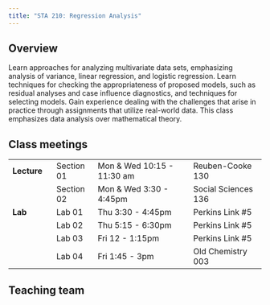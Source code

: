 ```yaml
---
title: "STA 210: Regression Analysis"
---
```


## Overview

Learn approaches for analyzing multivariate data sets, emphasizing analysis of variance, linear regression, and logistic regression. Learn techniques for checking the appropriateness of proposed models, such as residual analyses and case influence diagnostics, and techniques for selecting models. Gain experience dealing with the challenges that arise in practice through assignments that utilize real-world data. This class emphasizes data analysis over mathematical theory.

## Class meetings

|             |            |                            |                     |
|-------------|------------|----------------------------|---------------------|
| **Lecture** | Section 01 | Mon & Wed 10:15 - 11:30 am | Reuben-Cooke 130    |
|             | Section 02 | Mon & Wed 3:30 - 4:45pm    | Social Sciences 136 |
| **Lab**     | Lab 01     | Thu 3:30 - 4:45pm          | Perkins Link #5     |
|             | Lab 02     | Thu 5:15 - 6:30pm          | Perkins Link #5     |
|             | Lab 03     | Fri 12 - 1:15pm            | Perkins Link #5     |
|             | Lab 04     | Fri 1:45 - 3pm             | Old Chemistry 003   |

## Teaching team
